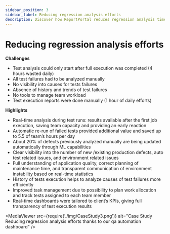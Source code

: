 ```yaml
---
sidebar_position: 3
sidebar_label: Reducing regression analysis efforts
description: Discover how ReportPortal reduces regression analysis time by enabling real-time insights, automated reruns, and a powerful QA metrics dashboard for faster, smarter testing.
---
```



# Reducing regression analysis efforts

**Challenges**

- Test analysis could only start after full execution was completed (4 hours wasted daily)
- All test failures had to be analyzed manually
- No visibility into causes for tests failures
- Absence of history and trends of test failures
- No tools to manage team workload
- Test execution reports were done manually (1 hour of daily efforts)

**Highlights**

- Real-time analysis during test runs: results available after the first job execution, saving team capacity and providing an early reaction
- Automatic re-run of failed tests provided additional value and saved up to 5.5 of team’s hours per day
- About 20% of defects previously analyzed manually are being updated automatically through ML capabilities
- Clear visibility into the number of new /existing production defects, auto test related issues, and environment related issues
- Full understanding of application quality, correct planning of maintenance time, and transparent communication of environment instability based on real-time statistics
- History of tests execution helps to analyze causes of test failures more efficiently
- Improved task management due to possibility to plan work allocation and track tests assigned to each team member
- Real-time dashboards were tailored to client’s KPIs, giving full transparency of test execution results

<MediaViewer src={require('./img/CaseStudy3.png')} alt="Case Study Reducing regression analysis efforts thanks to our qa automation dashboard" />
